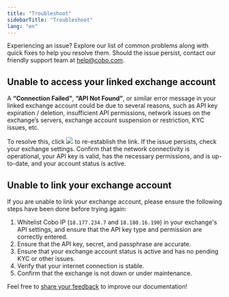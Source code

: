 ```yaml
---
title: "Troubleshoot"
sidebarTitle: "Troubleshoot"
lang: "en"
---
```


Experiencing an issue? Explore our list of common problems along with quick fixes to help you resolve them. Should the issue persist, contact our friendly support team at help@cobo.com.

## Unable to access your linked exchange account

A **“Connection Failed”**, **“API Not Found”**, or similar error message in your linked exchange account could be due to several reasons, such as API key expiration / deletion, insufficient API permissions, network issues on the exchange’s servers, exchange account suspension or restriction, KYC issues, etc.

To resolve this, click <img src="/en/images/exchange-wallet/24.png" className="icon"/> to re-establish the link. If the issue persists, check your exchange settings. Confirm that the network connectivity is operational, your API key is valid, has the necessary permissions, and is up-to-date, and your account status is active.

## Unable to link your exchange account

If you are unable to link your exchange account, please ensure the following steps have been done before trying again:

1. Whitelist Cobo IP (`18.177.234.7` and `18.180.16.190`) in your exchange's API settings, and ensure that the API key type and permission are correctly entered.
2. Ensure that the API key, secret, and passphrase are accurate.
3. Ensure that your exchange account status is active and has no pending KYC or other issues.
4. Verify that your internet connection is stable.
5. Confirm that the exchange is not down or under maintenance.

<Tip>Feel free to [share your feedback](https://forms.zohopublic.com/cobo/form/DocumentFeedbackForm/formperma/QvLOhxJv1_JMsJ-1dleZ8Itb_7rzN-LtgvsDdxosoVI?referrername=manuals) to improve our documentation!</Tip>